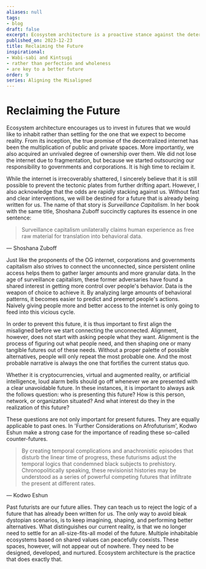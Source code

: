 ```yaml
---
aliases: null
tags:
- blog
draft: false
excerpt: Ecosystem architecture is a proactive stance against the deterministic narratives shaped by surveillance capitalism and the monopolization of the digital sphere by corporations and governments. Highlighting the importance of investing in futures aligned with our values rather than succumbing to those imposed upon us, the piece argues for a return to the foundational promise of the internet as a decentralized space of diverse public and private realms. Drawing on Shoshana Zuboff's critique of surveillance capitalism, it underscores the urgent need to reclaim our digital environments from entities that seek to exploit personal data for profit. The essay calls for a collective effort to realign our digital landscapes with human needs and values, emphasizing the role of creativity, imagination, and alternative visions in resisting a future dominated by data-driven control. By embracing the principles of ecosystem architecture, we are urged to design, develop, and nurture digital and physical spaces that reflect our shared aspirations for a more equitable and interconnected world.
published_on: 2023-12-23
title: Reclaiming the Future
inspirational:
- Wabi-sabi and Kintsugi
- rather than perfection and wholeness
- are key to a better future
order: 9
series: Aligning the Misaligned
---
```


# Reclaiming the Future

Ecosystem architecture encourages us to invest in futures that we would like to inhabit rather than settling for the one that we expect to become reality. From its inception, the true promise of the decentralized internet has been the multiplication of public and private spaces. More importantly, we also acquired an unrivaled degree of ownership over them. We did not lose the internet due to fragmentation, but because we started outsourcing our responsibility to governments and corporations. It is high time to reclaim it.

While the internet is irrecoverably shattered, I sincerely believe that it is still possible to prevent the tectonic plates from further drifting apart. However, I also acknowledge that the odds are rapidly stacking against us. Without fast and clear interventions, we will be destined for a future that is already being written for us. The name of that story is *Surveillance Capitalism*. In her book with the same title, Shoshana Zuboff succinctly captures its essence in one sentence:

 > 
 > Surveillance capitalism unilaterally claims human experience as free raw material for translation into behavioral data.

― Shoshana Zuboff

Just like the proponents of the OG internet, corporations and governments capitalism also strives to connect the unconnected, since persistent online access helps them to gather larger amounts and more granular data. In the age of surveillance capitalism, these former adversaries have found a shared interest in getting more control over people's behavior. Data is the weapon of choice to achieve it. By analyzing large amounts of behavioral patterns, it becomes easier to predict and preempt people's actions. Naively giving people more and better access to the internet is only going to feed into this vicious cycle.

In order to prevent this future, it is thus important to first align the misaligned before we start connecting the unconnected. Alignment, however, does not start with asking people what they want. Alignment is the process of figuring out what people need, and then shaping one or many tangible futures out of these needs. Without a proper palette of possible alternatives, people will only repeat the most probable one. And the most probable narrative is always the one that fortifies the current status quo.

Whether it is cryptocurrencies, virtual and augmented reality, or artificial intelligence, loud alarm bells should go off whenever we are presented with a clear unavoidable future. In these instances, it is important to always ask the follows question: who is presenting this future? How is this person, network, or organization situated? And what interest do they in the realization of this future? 

These questions are not only important for present futures. They are equally applicable to past ones. In 'Further Considerations on Afrofuturism', Kodwo Eshun make a strong case for the importance of reading these so-called counter-futures.

 > 
 > By creating temporal complications and anachronistic episodes that disturb the linear time of progress, these futurisms adjust the temporal logics that condemned black subjects to prehistory. Chronopolitically speaking, these revisionist histories may be understood as a series of powerful competing futures that infiltrate the present at different rates.

— Kodwo Eshun

Past futurists are our future allies. They can teach us to reject the logic of a future that has already been written for us. The only way to avoid bleak dystopian scenarios, is to keep imagining, shaping, and performing better alternatives. What distinguishes our current reality, is that we no longer need to settle for an all-size-fits-all model of the future. Multiple inhabitable ecosystems based on shared values can peacefully coexists. These spaces, however, will not appear out of nowhere. They need to be designed, developed, and nurtured. Ecosystem architecture is the practice that does exactly that.
